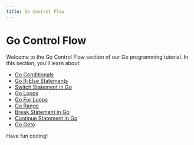 ```yaml
---
title: Go Control Flow
---
```


# Go Control Flow

Welcome to the Go Control Flow section of our Go programming tutorial. In this section, you'll learn about:

- [Go Conditionals](./0-go-conditionals.mdx)
- [Go If-Else Statements](./1-go-if-else.mdx)
- [Switch Statement in Go](./2-go-switch.mdx)
- [Go Loops](./3-go-loops.mdx)
- [Go For Loops](./4-go-for.mdx)
- [Go Range](./5-go-range.mdx)
- [Break Statement in Go](./6-go-break.mdx)
- [Continue Statement in Go](./7-go-continue.mdx)
- [Go Goto](./8-go-goto.mdx)

Have fun coding!